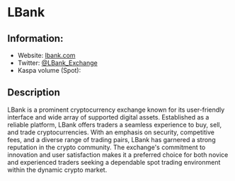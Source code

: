 
# LBank

## Information:
- Website: [lbank.com](https://lbank.com)
- Twitter: [@LBank_Exchange](https://twitter.com/LBank_Exchange)
- Kaspa volume (Spot): <ExchangeVolume coin="kaspa" exchange="lbank"/>

## Description
LBank is a prominent cryptocurrency exchange known for its user-friendly interface and wide array of supported digital assets. Established as a reliable platform, LBank offers traders a seamless experience to buy, sell, and trade cryptocurrencies. With an emphasis on security, competitive fees, and a diverse range of trading pairs, LBank has garnered a strong reputation in the crypto community. The exchange's commitment to innovation and user satisfaction makes it a preferred choice for both novice and experienced traders seeking a dependable spot trading environment within the dynamic crypto market.
